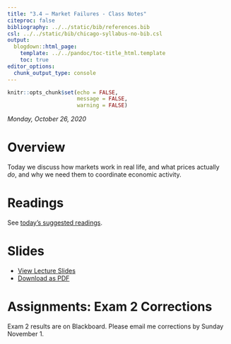 ```yaml
---
title: "3.4 — Market Failures - Class Notes"
citeproc: false
bibliography: ../../static/bib/references.bib
csl: ../../static/bib/chicago-syllabus-no-bib.csl
output:
  blogdown::html_page:
    template: ../../pandoc/toc-title_html.template
    toc: true
editor_options: 
  chunk_output_type: console
---
```


```r
knitr::opts_chunk$set(echo = FALSE,
                      message = FALSE,
                      warning = FALSE)
```

*Monday, October 26, 2020*

# Overview

Today we discuss how markets work in real life, and what prices actually *do*, and why we need them to coordinate economic activity.

# Readings

See [today’s suggested readings](/reading/3.4-reading).

# Slides

- [<i class="fas fa-chalkboard-teacher"></i> View Lecture Slides](/slides/3.4-slides.html)
- [<i class="fas fa-file-pdf"></i> Download as PDF](/slides/3.4-slides.pdf)

# Assignments: Exam 2 Corrections

Exam 2 results are on Blackboard. Please email me corrections by Sunday November 1.

